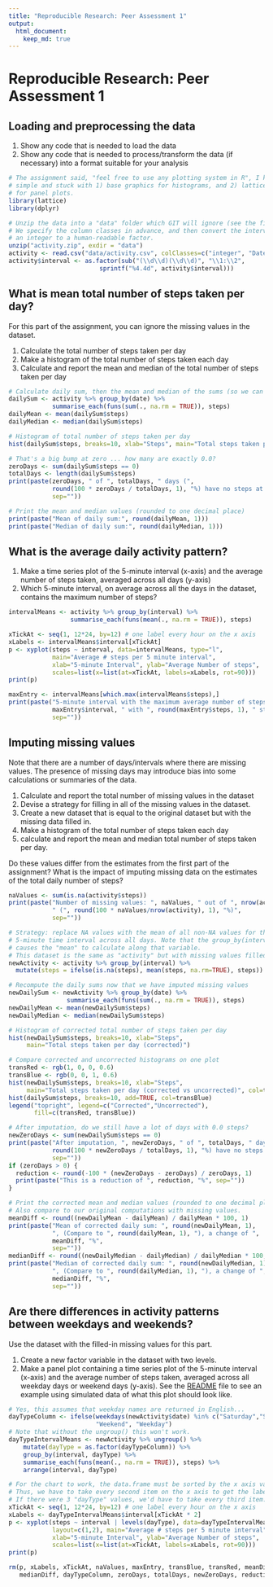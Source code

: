 ```yaml
---
title: "Reproducible Research: Peer Assessment 1"
output: 
  html_document:
    keep_md: true
---
```


# Reproducible Research: Peer Assessment 1

<!-- 
  Note:  For consistency, don't use RStudio's "Knit HTML" button.  Instead, in
  the R Console, run the command:  knit2html("PA1_template.Rmd")
  -->

## Loading and preprocessing the data

1. Show any code that is needed to load the data
2. Show any code that is needed to process/transform the data (if necessary)
   into a format suitable for your analysis

```r
# The assignment said, "feel free to use any plotting system in R", I kept it
# simple and stuck with 1) base graphics for histograms, and 2) lattice graphics
# for panel plots.
library(lattice)
library(dplyr)
```
```r
# Unzip the data into a "data" folder which GIT will ignore (see the file .gitignore)
# We specify the column classes in advance, and then convert the interval from
# an integer to a human-readable factor.
unzip("activity.zip", exdir = "data")
activity <- read.csv("data/activity.csv", colClasses=c("integer", "Date", "integer"))
activity$interval <- as.factor(sub("(\\d\\d)(\\d\\d)", "\\1:\\2", 
                         sprintf("%4.4d", activity$interval)))
```

## What is mean total number of steps taken per day?

For this part of the assignment, you can ignore the missing values in the dataset.

1. Calculate the total number of steps taken per day
2. Make a histogram of the total number of steps taken each day
3. Calculate and report the mean and median of the total number of steps taken per day

```r
# Calculate daily sum, then the mean and median of the sums (so we can compare, later)
dailySum <- activity %>% group_by(date) %>%
            summarise_each(funs(sum(., na.rm = TRUE)), steps)
dailyMean <- mean(dailySum$steps)
dailyMedian <- median(dailySum$steps)

# Histogram of total number of steps taken per day
hist(dailySum$steps, breaks=10, xlab="Steps", main="Total steps taken per day")

# That's a big bump at zero ... how many are exactly 0.0?
zeroDays <- sum(dailySum$steps == 0)
totalDays <- length(dailySum$steps)
print(paste(zeroDays, " of ", totalDays, " days (", 
            round(100 * zeroDays / totalDays, 1), "%) have no steps at all",
            sep=""))

# Print the mean and median values (rounded to one decimal place)
print(paste("Mean of daily sum:", round(dailyMean, 1)))
print(paste("Median of daily sum:", round(dailyMedian, 1)))
```

## What is the average daily activity pattern?

1. Make a time series plot of the 5-minute interval (x-axis) and the average
   number of steps taken, averaged across all days (y-axis)
2. Which 5-minute interval, on average across all the days in the dataset,
   contains the maximum number of steps?

```r
intervalMeans <- activity %>% group_by(interval) %>%
                 summarise_each(funs(mean(., na.rm = TRUE)), steps)

xTickAt <- seq(1, 12*24, by=12) # one label every hour on the x axis
xLabels <- intervalMeans$interval[xTickAt]
p <- xyplot(steps ~ interval, data=intervalMeans, type="l",
            main="Average # steps per 5 minute interval",
            xlab="5-minute Interval", ylab="Average Number of steps",
            scales=list(x=list(at=xTickAt, labels=xLabels, rot=90)))
print(p)

maxEntry <- intervalMeans[which.max(intervalMeans$steps),]
print(paste("5-minute interval with the maximum average number of steps: ", 
            maxEntry$interval, " with ", round(maxEntry$steps, 1), " steps",
            sep=""))
```

## Imputing missing values

Note that there are a number of days/intervals where there are missing values. The presence of missing days may introduce bias into some calculations or summaries of the data.

1. Calculate and report the total number of missing values in the dataset
2. Devise a strategy for filling in all of the missing values in the dataset.
3. Create a new dataset that is equal to the original dataset but with the
   missing data filled in.
4. Make a histogram of the total number of steps taken each day
5. calculate and report the mean and median total number of steps taken per day.

Do these values differ from the estimates from the first part of the assignment? What is the impact of imputing missing data on the estimates of the total daily number of steps?

```r
naValues <- sum(is.na(activity$steps))
print(paste("Number of missing values: ", naValues, " out of ", nrow(activity),
            " (", round(100 * naValues/nrow(activity), 1), "%)",
            sep=""))

# Strategy: replace NA values with the mean of all non-NA values for the same
# 5-minute time interval across all days. Note that the group_by(interval) 
# causes the "mean" to calculate along that variable.
# This dataset is the same as "activity" but with missing values filled in.
newActivity <- activity %>% group_by(interval) %>%
  mutate(steps = ifelse(is.na(steps), mean(steps, na.rm=TRUE), steps))

# Recompute the daily sums now that we have imputed missing values
newDailySum <- newActivity %>% group_by(date) %>%
                summarise_each(funs(sum(., na.rm = TRUE)), steps)
newDailyMean <- mean(newDailySum$steps)
newDailyMedian <- median(newDailySum$steps)

# Histogram of corrected total number of steps taken per day
hist(newDailySum$steps, breaks=10, xlab="Steps", 
     main="Total steps taken per day (corrected)")

# Compare corrected and uncorrected histograms on one plot
transRed <- rgb(1, 0, 0, 0.6)
transBlue <- rgb(0, 0, 1, 0.6)
hist(newDailySum$steps, breaks=10, xlab="Steps", 
     main="Total steps taken per day (corrected vs uncorrected)", col=transRed)
hist(dailySum$steps, breaks=10, add=TRUE, col=transBlue)
legend("topright", legend=c("Corrected","Uncorrected"), 
       fill=c(transRed, transBlue))

# After imputation, do we still have a lot of days with 0.0 steps?
newZeroDays <- sum(newDailySum$steps == 0)
print(paste("After imputation, ", newZeroDays, " of ", totalDays, " days (", 
            round(100 * newZeroDays / totalDays, 1), "%) have no steps at all",
            sep=""))
if (zeroDays > 0) {
  reduction <- round(-100 * (newZeroDays - zeroDays) / zeroDays, 1)
  print(paste("This is a reduction of ", reduction, "%", sep=""))
}

# Print the corrected mean and median values (rounded to one decimal place).
# Also compare to our original computations with missing values.
meanDiff <- round((newDailyMean - dailyMean) / dailyMean * 100, 1)
print(paste("Mean of corrected daily sum: ", round(newDailyMean, 1),
            ", (Compare to ", round(dailyMean, 1), "), a change of ",
            meanDiff, "%",
            sep=""))
medianDiff <- round((newDailyMedian - dailyMedian) / dailyMedian * 100, 1)
print(paste("Median of corrected daily sum: ", round(newDailyMedian, 1),
            ", (Compare to ", round(dailyMedian, 1), "), a change of ",
            medianDiff, "%",
            sep=""))
```

## Are there differences in activity patterns between weekdays and weekends?

Use the dataset with the filled-in missing values for this part.

1. Create a new factor variable in the dataset with two levels.
2. Make a panel plot containing a time series plot of the 5-minute interval
   (x-axis) and the average number of steps taken, averaged across all weekday
   days or weekend days (y-axis). See the
   [README](./instructions_fig/sample_panelplot.png) file to see an example 
   using simulated data of what this plot should look like.

```r
# Yes, this assumes that weekday names are returned in English...
dayTypeColumn <- ifelse(weekdays(newActivity$date) %in% c("Saturday","Sunday"),
                        "Weekend", "Weekday")
# Note that without the ungroup() this won't work.
dayTypeIntervalMeans <- newActivity %>% ungroup() %>%
    mutate(dayType = as.factor(dayTypeColumn)) %>%
    group_by(interval, dayType) %>%
    summarise_each(funs(mean(., na.rm = TRUE)), steps) %>%
    arrange(interval, dayType)

# For the chart to work, the data.frame must be sorted by the x axis value first.
# Thus, we have to take every second item on the x axis to get the labels.
# If there were 3 "dayType" values, we'd have to take every third item.
xTickAt <- seq(1, 12*24, by=12) # one label every hour on the x axis
xLabels <- dayTypeIntervalMeans$interval[xTickAt * 2]
p <- xyplot(steps ~ interval | levels(dayType), data=dayTypeIntervalMeans, type="l",
            layout=c(1,2), main="Average # steps per 5 minute interval",
            xlab="5-minute Interval", ylab="Average Number of steps",
            scales=list(x=list(at=xTickAt, labels=xLabels, rot=90)))
print(p)
```

<!-- Clean temporary variables from the environment -->
```r
rm(p, xLabels, xTickAt, naValues, maxEntry, transBlue, transRed, meanDiff,
   medianDiff, dayTypeColumn, zeroDays, totalDays, newZeroDays, reduction)
```
